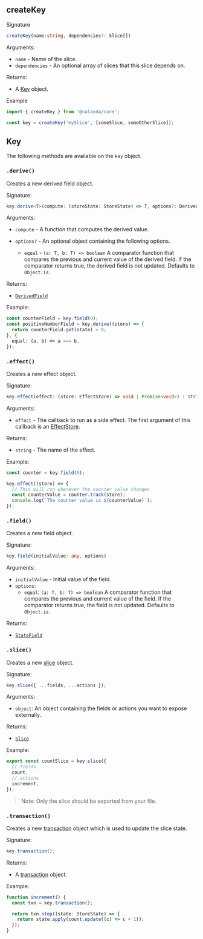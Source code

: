 ## createKey

Signature

```ts
createKey(name:string, dependencies?: Slice[])
```

Arguments:

- `name` - Name of the slice.
- `dependencies` - An optional array of slices that this slice depends on.

Returns:

- A [Key](#key) object.

Example

```ts
import { createKey } from '@nalanda/core';

const key = createKey('mySlice', [someSlice, someOtherSlice]);
```

## Key

The following methods are available on the `key` object.

### `.derive()`

Creates a new derived field object.

Signature:

```ts
key.derive<T>(compute: (storeState: StoreState) => T, options?: DeriveOptions): DerivedField<T>
```

Arguments:

- `compute` - A function that computes the derived value.

- `options?` - An optional object containing the following options.

  - `equal` - `(a: T, b: T) => boolean` A comparator function that compares the previous and current value of the derived field. If the comparator returns true, the derived field is not updated. Defaults to `Object.is`.

Returns:

- [`DerivedField`](/docs/api/derived-field)


Example:

```ts
const counterField = key.field(0);
const positiveNumberField = key.derive((store) => {
  return counterField.get(state) > 0;
}, {
  equal: (a, b) => a === b,
});
```


### `.effect()`

Creates a new effect object.

Signature:

```ts
key.effect(effect: (store: EffectStore) => void | Promise<void>) : string
```

Arguments:

- `effect` - The callback to run as a side effect. The first argument of this callback is an [EffectStore](/docs/api/effect-store).

Returns:

- `string` - The name of the effect.

Example:

```ts
const counter = key.field(0);

key.effect((store) => {
  // This will run whenever the counter value changes
  const counterValue = counter.track(store);
  console.log(`The counter value is ${counterValue}`);
});
```

### `.field()`

Creates a new field object.

Signature:

```ts
key.field(initialValue: any, options)
```

Arguments:

- `initialValue` - Initial value of the field.
- `options`:
    - `equal`: `(a: T, b: T) => boolean` A comparator function that compares the previous and current value of the field. If the comparator returns true, the field is not updated. Defaults to `Object.is`.

Returns:

- [`StateField`](/docs/api/state-field)

### `.slice()`

Creates a new [slice](./slice) object.

Signature:

```ts
key.slice({ ...fields, ...actions });
```

Arguments:

- `object`: An object containing the fields or actions you want to expose externally.

Returns:

- [`Slice`](/docs/api/slice)

Example:

```ts
export const countSlice = key.slice({
  // fields
  count,
  // actions
  increment,
});
```

> Note: Only the slice should be exported from your file.

### `.transaction()`

Creates a new [transaction](./transaction) object which is used to update the slice state.

Signature:

```ts
key.transaction();
```

Returns:

- A [transaction](./transaction) object.

Example:

```ts
function increment() {
  const txn = key.transaction();

  return txn.step((state: StoreState) => {
    return state.apply(count.update((c) => c + 1));
  });
}
```
